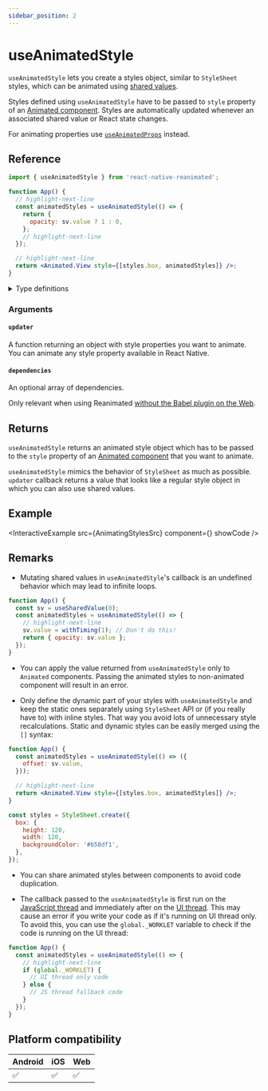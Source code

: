 ```yaml
---
sidebar_position: 2
---
```


# useAnimatedStyle

`useAnimatedStyle` lets you create a styles object, similar to `StyleSheet` styles, which can be animated using [shared values](/docs/fundamentals/glossary#shared-value).

Styles defined using `useAnimatedStyle` have to be passed to `style` property of an [Animated component](/docs/fundamentals/glossary#animated-component). Styles are automatically updated whenever an associated shared value or React state changes.

For animating properties use [`useAnimatedProps`](/docs/core/useAnimatedProps) instead.

## Reference

```jsx
import { useAnimatedStyle } from 'react-native-reanimated';

function App() {
  // highlight-next-line
  const animatedStyles = useAnimatedStyle(() => {
    return {
      opacity: sv.value ? 1 : 0,
    };
    // highlight-next-line
  });

  // highlight-next-line
  return <Animated.View style={[styles.box, animatedStyles]} />;
}
```

<details>
<summary>Type definitions</summary>

```typescript
type DefaultStyle = ViewStyle | ImageStyle | TextStyle;
type DependencyList = Array<unknown> | undefined;

export function useAnimatedStyle<Style extends DefaultStyle>(
  updater: () => Style,
  dependencies?: DependencyList | null
): Style;
```

</details>

### Arguments

#### `updater`

A function returning an object with style properties you want to animate. You can animate any style property available in React Native.

#### `dependencies` <Optional/>

An optional array of dependencies.

Only relevant when using Reanimated [without the Babel plugin on the Web](https://docs.swmansion.com/react-native-reanimated/docs/guides/web-support#web-without-the-babel-plugin).

## Returns

`useAnimatedStyle` returns an animated style object which has to be passed to the `style` property of an [Animated component](/docs/fundamentals/glossary#animated-component) that you want to animate.

`useAnimatedStyle` mimics the behavior of `StyleSheet` as much as possible. `updater` callback returns a value that looks like a regular style object in which you can also use shared values.

## Example


<InteractiveExample
  src={AnimatingStylesSrc}
  component={<AnimatingStyles />}
  showCode
/>

## Remarks

- Mutating shared values in `useAnimatedStyle`'s callback is an undefined behavior which may lead to infinite loops.

<Indent>

```jsx
function App() {
  const sv = useSharedValue(0);
  const animatedStyles = useAnimatedStyle(() => {
    // highlight-next-line
    sv.value = withTiming(1); // Don't do this!
    return { opacity: sv.value };
  });
}
```

</Indent>

- You can apply the value returned from `useAnimatedStyle` only to `Animated` components. Passing the animated styles to non-animated component will result in an error.

- Only define the dynamic part of your styles with `useAnimatedStyle` and keep the static ones separately using `StyleSheet` API or (if you really have to) with inline styles. That way you avoid lots of unnecessary style recalculations. Static and dynamic styles can be easily merged using the `[]` syntax:

<Indent>

```jsx
function App() {
  const animatedStyles = useAnimatedStyle(() => ({
    offset: sv.value,
  }));

  // highlight-next-line
  return <Animated.View style={[styles.box, animatedStyles]} />;
}

const styles = StyleSheet.create({
  box: {
    height: 120,
    width: 120,
    backgroundColor: '#b58df1',
  },
});
```

</Indent>

- You can share animated styles between components to avoid code duplication.

- The callback passed to the `useAnimatedStyle` is first run on the [JavaScript thread](/docs/fundamentals/glossary#javascript-thread) and immediately after on the [UI thread](/docs/fundamentals/glossary#ui-thread). This may cause an error if you write your code as if it's running on UI thread only. To avoid this, you can use the `global._WORKLET` variable to check if the code is running on the UI thread:

<Indent>

```jsx
function App() {
  const animatedStyles = useAnimatedStyle(() => {
    // highlight-next-line
    if (global._WORKLET) {
      // UI thread only code
    } else {
      // JS thread fallback code
    }
  });
}
```

</Indent>

## Platform compatibility

<div className="compatibility">

| Android | iOS | Web |
| ------- | --- | --- |
| ✅      | ✅  | ✅  |

</div>

